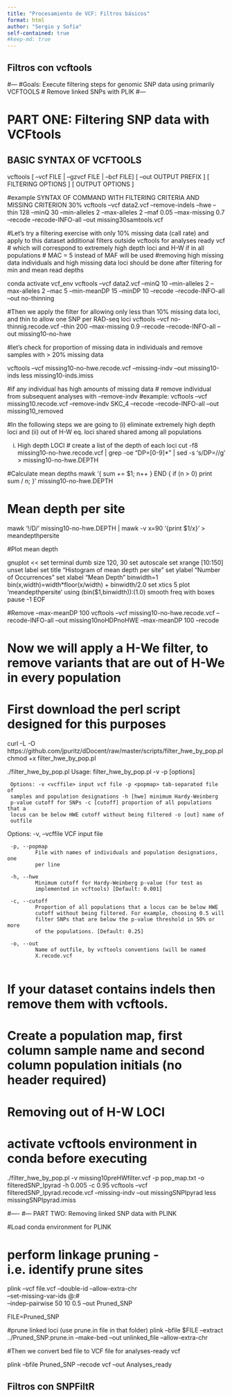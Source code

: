 ```yaml
---
title: "Procesamiento de VCF: Filtros básicos"
format: html
author: "Sergio y Sofía"
self-contained: true
#keep-md: true
---
```


## Filtros con vcftools
#---
#Goals: Execute filtering steps for genomic SNP data using primarily VCFTOOLS
# Remove linked SNPs with PLIK
#---

# PART ONE: Filtering SNP data with VCFtools
## BASIC SYNTAX OF VCFTOOLS
vcftools [ --vcf FILE | --gzvcf FILE | --bcf FILE] [ --out OUTPUT PREFIX ] [ FILTERING OPTIONS ] [ OUTPUT OPTIONS ]

#example
SYNTAX OF COMMAND WITH FILTERING CRITERIA AND MISSING CRITERION 30%
vcftools --vcf data2.vcf --remove-indels --hwe --thin 128 --minQ 30 --min-alleles 2 --max-alleles 2 --maf 0.05 --max-missing 0.7 --recode --recode-INFO-all --out missing30samtools.vcf

#Let's try a filtering exercise with only 10% missing data (call rate) and apply to this dataset additional filters outside vcftools for analyses ready vcf
# which will correspond to extremely high depth loci and H-W if in all populations
# MAC = 5 instead of MAF will be used
#removing high missing data individuals and high missing data loci should be done after filtering for min and mean read depths

 
conda activate vcf_env
vcftools --vcf data2.vcf --minQ 10 --min-alleles 2 --max-alleles 2 --mac 5 --min-meanDP 15 --minDP 10 --recode --recode-INFO-all --out no-thinning

#Then we apply the filter for allowing only less than 10% missing data loci, and thin to allow one SNP per RAD-seq loci
vcftools --vcf no-thinnig.recode.vcf --thin 200 --max-missing 0.9 --recode --recode-INFO-all --out missing10-no-hwe

#let's check for proportion of missing data in individuals and remove samples with > 20% missing data

vcftools --vcf missing10-no-hwe.recode.vcf --missing-indv --out missing10-inds
less missing10-inds.imiss

#if any individual has high amounts of missing data
# remove individual from subsequent analyses with --remove-indv
#example: vcftools --vcf missing10.recode.vcf --remove-indv SKC_4 --recode --recode-INFO-all --out missing10_removed

#In the following steps we are going to (i) eliminate extremely high depth loci and (ii) out of H-W eq. loci shared shared among all populations

(i) High depth LOCI
# create a list of the depth of each loci
cut -f8 missing10-no-hwe.recode.vcf | grep -oe "DP=[0-9]*" | sed -s 's/DP=//g' > missing10-no-hwe.DEPTH

#Calculate mean depths
mawk '{ sum += $1; n++ } END { if (n > 0) print sum / n; }' missing10-no-hwe.DEPTH

# Mean depth per site
mawk '!/D/' missing10-no-hwe.DEPTH | mawk -v x=90 '{print $1/x}' > meandepthpersite

#Plot mean depth

gnuplot << \EOF
set terminal dumb size 120, 30
set autoscale
set xrange [10:150]
unset label
set title "Histogram of mean depth per site"
set ylabel "Number of Occurrences"
set xlabel "Mean Depth"
binwidth=1
bin(x,width)=width*floor(x/width) + binwidth/2.0
set xtics 5
plot 'meandepthpersite' using (bin($1,binwidth)):(1.0) smooth freq with boxes
pause -1
EOF

#Remove --max-meanDP 100
vcftools --vcf missing10-no-hwe.recode.vcf --recode-INFO-all --out missing10noHDPnoHWE --max-meanDP 100 --recode

# Now we will apply a H-We filter, to remove variants that are out of H-We in every population

# First download the perl script designed for this purposes

curl -L -O https://github.com/jpuritz/dDocent/raw/master/scripts/filter_hwe_by_pop.pl
chmod +x filter_hwe_by_pop.pl

./filter_hwe_by_pop.pl
 Usage:
     filter_hwe_by_pop.pl -v <vcffile> -p <popmap> [options]

     Options: -v <vcffile> input vcf file -p <popmap> tab-separated file of
     samples and population designations -h [hwe] minimum Hardy-Weinberg
     p-value cutoff for SNPs -c [cutoff] proportion of all populations that a
     locus can be below HWE cutoff without being filtered -o [out] name of
     outfile

 Options:
     -v, --vcffile
             VCF input file

     -p, --popmap
             File with names of individuals and population designations, one
             per line

     -h, --hwe
             Minimum cutoff for Hardy-Weinberg p-value (for test as
             implemented in vcftools) [Default: 0.001]

     -c, --cutoff
             Proportion of all populations that a locus can be below HWE
             cutoff without being filtered. For example, choosing 0.5 will
             filter SNPs that are below the p-value threshold in 50% or more
             of the populations. [Default: 0.25]

     -o, --out
             Name of outfile, by vcftools conventions (will be named
             X.recode.vcf
             
# If your dataset contains indels then remove them with vcftools.
# Create a population map, first column sample name and second column population initials (no header required)
# Removing out of H-W LOCI
# activate vcftools environment in conda before executing

./filter_hwe_by_pop.pl -v missing10preHWfilter.vcf -p pop_map.txt -o filteredSNP_Ipyrad -h 0.005 -c 0.95
vcftools --vcf filteredSNP_Ipyrad.recode.vcf --missing-indv --out missingSNPIpyrad
less missingSNPIpyrad.imiss

#----
#--- PART TWO: Removing linked SNP data with PLINK

#Load conda environment for PLINK

# perform linkage pruning - i.e. identify prune sites
plink --vcf file.vcf --double-id --allow-extra-chr \
--set-missing-var-ids @:# \
--indep-pairwise 50 10 0.5 --out Pruned_SNP

FILE=Pruned_SNP 

#prune linked loci  (use prune.in file in that folder)
plink --bfile $FILE --extract ../Pruned_SNP.prune.in --make-bed --out unlinked_file --allow-extra-chr

#Then we convert bed file to VCF file for analyses-ready vcf

plink --bfile Pruned_SNP --recode vcf --out Analyses_ready


## Filtros con SNPFiltR




